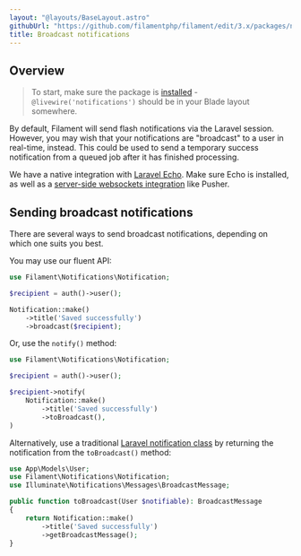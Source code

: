 ```yaml
---
layout: "@layouts/BaseLayout.astro"
githubUrl: "https://github.com/filamentphp/filament/edit/3.x/packages/notifications/docs/04-broadcast-notifications.md"
title: Broadcast notifications
---
```


## Overview

> To start, make sure the package is [installed](./installation) - `@livewire('notifications')` should be in your Blade layout somewhere.

By default, Filament will send flash notifications via the Laravel session. However, you may wish that your notifications are "broadcast" to a user in real-time, instead. This could be used to send a temporary success notification from a queued job after it has finished processing.

We have a native integration with [Laravel Echo](https://laravel.com/docs/broadcasting#client-side-installation). Make sure Echo is installed, as well as a [server-side websockets integration](https://laravel.com/docs/broadcasting#server-side-installation) like Pusher.

## Sending broadcast notifications

There are several ways to send broadcast notifications, depending on which one suits you best.

You may use our fluent API:

```php
use Filament\Notifications\Notification;

$recipient = auth()->user();

Notification::make()
    ->title('Saved successfully')
    ->broadcast($recipient);
```

Or, use the `notify()` method:

```php
use Filament\Notifications\Notification;

$recipient = auth()->user();

$recipient->notify(
    Notification::make()
        ->title('Saved successfully')
        ->toBroadcast(),
)
```

Alternatively, use a traditional [Laravel notification class](https://laravel.com/docs/notifications#generating-notifications) by returning the notification from the `toBroadcast()` method:

```php
use App\Models\User;
use Filament\Notifications\Notification;
use Illuminate\Notifications\Messages\BroadcastMessage;

public function toBroadcast(User $notifiable): BroadcastMessage
{
    return Notification::make()
        ->title('Saved successfully')
        ->getBroadcastMessage();
}
```

